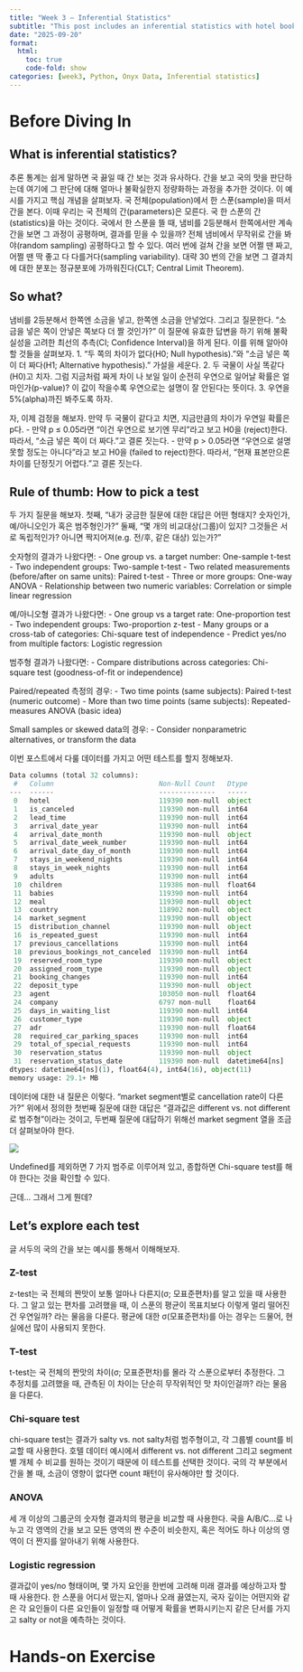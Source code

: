 ```yaml
---
title: "Week 3 — Inferential Statistics"
subtitle: "This post includes an inferential statistics with hotel bookings dataset."
date: "2025-09-20"
format:
  html:
    toc: true
    code-fold: show
categories: [week3, Python, Onyx Data, Inferential statistics]
---
```


# Before Diving In

## What is inferential statistics?

추론 통계는 쉽게 말하면 국 끓일 때 간 보는 것과 유사하다. 간을 보고 국의 맛을 판단하는데 여기에 그 판단에 대해 얼마나 불확실한지 정량화하는 과정을 추가한 것이다.
이 예시를 가지고 핵심 개념을 살펴보자. 국 전체(population)에서 한 스푼(sample)을 떠서 간을 본다.
이때 우리는 국 전체의 간(parameters)은 모른다. 국 한 스푼의 간(statistics)을 아는 것이다.
국에서 한 스푼을 뜰 때, 냄비를 2등분해서 한쪽에서만 계속 간을 보면 그 과정이 공평하며, 결과를 믿을 수 있을까?
전체 냄비에서 무작위로 간을 봐야(random sampling) 공평하다고 할 수 있다.
여러 번에 걸쳐 간을 보면 어쩔 땐 짜고, 어쩔 땐 딱 좋고 다 다를거다(sampling variability).
대략 30 번의 간을 보면 그 결과치에 대한 분포는 정규분포에 가까워진다(CLT; Central Limit Theorem).

## So what?

냄비를 2등분해서 한쪽엔 소금을 넣고, 한쪽엔 소금을 안넣었다. 그리고 질문한다. "소금을 넣은 쪽이 안넣은 쪽보다 더 짤 것인가?"
이 질문에 유효한 답변을 하기 위해 불확실성을 고려한 최선의 추측(CI; Confidence Interval)을 하게 된다. 이를 위해 알아야할 것들을 살펴보자.
  1. "두 쪽의 차이가 없다(H0; Null hypothesis)."와 "소금 넣은 쪽이 더 짜다(H1; Alternative hypothesis)." 가설을 세운다.
  2. 두 국물이 사실 똑같다(H0)고 치자. 그럼 지금처럼 짜게 차이 나 보일 일이 순전히 우연으로 일어날 확률은 얼마인가(p-value)? 이 값이 작을수록 우연으로는 설명이 잘 안된다는 뜻이다.
  3. 우연을 5%(alpha)까진 봐주도록 하자.

자, 이제 검정을 해보자.
만약 두 국물이 같다고 치면, 지금만큼의 차이가 우연일 확률은 p다.
  - 만약 p ≤ 0.05라면 "이건 우연으로 보기엔 무리"라고 보고 H0을 (reject)한다. 따라서, "소금 넣은 쪽이 더 짜다."고 결론 짓는다.
  - 만약 p > 0.05라면 "우연으로 설명 못할 정도는 아니다"라고 보고 H0을 (failed to reject)한다. 따라서, "현재 표본만으론 차이를 단정짓기 어렵다."고 결론 짓는다.

## Rule of thumb: How to pick a test

두 가지 질문을 해보자. 첫째, "내가 궁금한 질문에 대한 대답은 어떤 형태지? 숫자인가, 예/아니오인가 혹은 범주형인가?"
둘째, "몇 개의 비교대상(그룹)이 있지? 그것들은 서로 독립적인가? 아니면 짝지어져(e.g. 전/후, 같은 대상) 있는가?"

숫자형의 결과가 나왔다면:
  - One group vs. a target number: One-sample t-test
  - Two independent groups: Two-sample t-test
  - Two related measurements (before/after on same units): Paired t-test
  - Three or more groups: One-way ANOVA
  - Relationship between two numeric variables: Correlation or simple linear regression

예/아니오형 결과가 나왔다면:
  - One group vs a target rate: One-proportion test
  - Two independent groups: Two-proportion z-test
  - Many groups or a cross-tab of categories: Chi-square test of independence
  - Predict yes/no from multiple factors: Logistic regression

범주형 결과가 나왔다면:
  - Compare distributions across categories: Chi-square test (goodness-of-fit or independence)

Paired/repeated 측정의 경우:
  - Two time points (same subjects): Paired t-test (numeric outcome)
  - More than two time points (same subjects): Repeated-measures ANOVA (basic idea)

Small samples or skewed data의 경우:
  - Consider nonparametric alternatives, or transform the data

이번 포스트에서 다룰 데이터를 가지고 어떤 테스트를 할지 정해보자.
```python
Data columns (total 32 columns):
 #   Column                          Non-Null Count   Dtype         
---  ------                          --------------   -----         
 0   hotel                           119390 non-null  object        
 1   is_canceled                     119390 non-null  int64         
 2   lead_time                       119390 non-null  int64         
 3   arrival_date_year               119390 non-null  int64         
 4   arrival_date_month              119390 non-null  object        
 5   arrival_date_week_number        119390 non-null  int64         
 6   arrival_date_day_of_month       119390 non-null  int64         
 7   stays_in_weekend_nights         119390 non-null  int64         
 8   stays_in_week_nights            119390 non-null  int64         
 9   adults                          119390 non-null  int64         
 10  children                        119386 non-null  float64       
 11  babies                          119390 non-null  int64         
 12  meal                            119390 non-null  object        
 13  country                         118902 non-null  object        
 14  market_segment                  119390 non-null  object        
 15  distribution_channel            119390 non-null  object        
 16  is_repeated_guest               119390 non-null  int64         
 17  previous_cancellations          119390 non-null  int64         
 18  previous_bookings_not_canceled  119390 non-null  int64         
 19  reserved_room_type              119390 non-null  object        
 20  assigned_room_type              119390 non-null  object        
 21  booking_changes                 119390 non-null  int64         
 22  deposit_type                    119390 non-null  object        
 23  agent                           103050 non-null  float64       
 24  company                         6797 non-null    float64       
 25  days_in_waiting_list            119390 non-null  int64         
 26  customer_type                   119390 non-null  object        
 27  adr                             119390 non-null  float64       
 28  required_car_parking_spaces     119390 non-null  int64         
 29  total_of_special_requests       119390 non-null  int64         
 30  reservation_status              119390 non-null  object        
 31  reservation_status_date         119390 non-null  datetime64[ns]
dtypes: datetime64[ns](1), float64(4), int64(16), object(11)
memory usage: 29.1+ MB
```

데이터에 대한 내 질문은 이렇다. "market segment별로 cancellation rate이 다른가?"
위에서 정의한 첫번째 질문에 대한 대답은 "결과값은 different vs. not different로 범주형"이라는 것이고, 두번째 질문에 대답하기 위해선 market segment 열을 조금 더 살펴보아야 한다.

![](../../projects/w3/output/figures/00_market_segment_distribution.png){fig-cap="distribution of market segment"}

Undefined를 제외하면 7 가지 범주로 이루어져 있고, 종합하면 Chi-square test를 해야 한다는 것을 확인할 수 있다.

근데... 그래서 그게 뭔데?

## Let's explore each test
글 서두의 국의 간을 보는 예시를 통해서 이해해보자.

### Z-test
z-test는 국 전체의 짠맛이 보통 얼마나 다른지(σ; 모표준편차)를 알고 있을 때 사용한다.
그 알고 있는 편차를 고려했을 때, 이 스푼의 평균이 목표치보다 이렇게 멀리 떨어진 건 우연일까? 라는 물음을 다룬다.
평균에 대한 σ(모표준편차)를 아는 경우는 드물어, 현실에선 많이 사용되지 못한다.

### T-test
t-test는 국 전체의 짠맛의 차이(σ; 모표준편차)를 몰라 각 스푼으로부터 추정한다.
그 추정치를 고려했을 때, 관측된 이 차이는 단순히 무작위적인 맛 차이인걸까? 라는 물음을 다룬다.

### Chi-square test
chi-square test는 결과가 salty vs. not salty처럼 범주형이고, 각 그룹별 count를 비교할 때 사용한다.
호텔 데이터 예시에서 different vs. not different 그리고 segment별 개체 수 비교를 원하는 것이기 때문에 이 테스트를 선택한 것이다.
국의 각 부분에서 간을 볼 때, 소금이 영향이 없다면 count 패턴이 유사해야만 할 것이다.

### ANOVA
세 개 이상의 그룹군의 숫자형 결과치의 평균을 비교할 때 사용한다.
국을 A/B/C...로 나누고 각 영역의 간을 보고 모든 영역의 짠 수준이 비슷한지, 혹은 적어도 하나 이상의 영역이 더 짠지를 알아내기 위해 사용한다.

### Logistic regression
결과값이 yes/no 형태이며, 몇 가지 요인을 한번에 고려해 미래 결과를 예상하고자 할 때 사용한다.
한 스푼을 어디서 떴는지, 얼마나 오래 끓였는지, 국자 깊이는 어떤지와 같은 각 요인들이 다른 요인들이 일정할 때 어떻게 확률을 변화시키는지 같은 단서를 가지고 salty or not을 예측하는 것이다.

# Hands-on Exercise